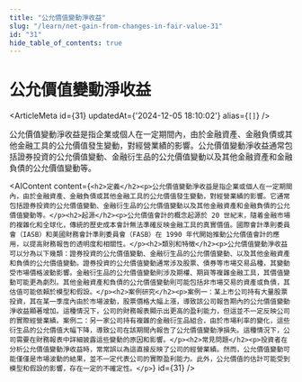 ```yaml
---
title: "公允價值變動淨收益"
slug: "/learn/net-gain-from-changes-in-fair-value-31"
id: "31"
hide_table_of_contents: true
---
```



# 公允價值變動淨收益

<ArticleMeta id={31} updatedAt={'2024-12-05 18:10:02'} alias={`[]`} />
<div className='border-solid border-b border-t-0 my-4 border-[var(--ifm-color-gray-300)]' />

公允價值變動淨收益是指企業或個人在一定期間內，由於金融資產、金融負債或其他金融工具的公允價值發生變動，對經營業績的影響。公允價值變動淨收益通常包括證券投資的公允價值變動、金融衍生品的公允價值變動以及其他金融資產和金融負債的公允價值變動等。

<AIContent content={`<h2>定義</h2><p>公允價值變動淨收益是指企業或個人在一定期間內，由於金融資產、金融負債或其他金融工具的公允價值發生變動，對經營業績的影響。它通常包括證券投資的公允價值變動、金融衍生品的公允價值變動以及其他金融資產和金融負債的公允價值變動等。</p><h2>起源</h2><p>公允價值會計的概念起源於 20 世紀末，隨着金融市場的複雜化和全球化，傳統的歷史成本會計無法準確反映金融工具的真實價值。國際會計準則委員會（IASB）和美國財務會計準則委員會（FASB）在 1990 年代開始推動公允價值會計的應用，以提高財務報告的透明度和相關性。</p><h2>類別和特徵</h2><p>公允價值變動淨收益可以分為以下幾類：證券投資的公允價值變動、金融衍生品的公允價值變動、以及其他金融資產和負債的公允價值變動。證券投資的公允價值變動通常涉及股票、債券等市場交易品種，其變動受市場價格波動影響。金融衍生品的公允價值變動則涉及期權、期貨等複雜金融工具，其價值變動可能更為劇烈。其他金融資產和負債的公允價值變動則可能包括非市場交易的資產或負債，其估值可能依賴於模型和假設。</p><h2>案例研究</h2><p>案例一：某上市公司持有大量股票投資，其在某一季度內由於市場波動，股票價格大幅上漲，導致該公司報告期內的公允價值變動淨收益顯著增加。這種情況下，公司的財務報表顯示出更高的盈利能力，但這並不一定反映公司的實際經營業績。案例二：另一家公司持有複雜的金融衍生品組合，由於市場利率的變化，這些衍生品的公允價值大幅下降，導致公司在該期間內報告了公允價值變動淨損失。這種情況下，公司需要在財務報表中詳細披露這些變動的原因和影響。</p><h2>常見問題</h2><p>投資者在分析公允價值變動淨收益時，常常誤以為這直接反映了公司的經營業績。然而，公允價值變動可能僅僅是市場波動的結果，並不一定代表公司的實際盈利能力。此外，公允價值的估計可能受到模型和假設的影響，存在一定的不確定性。</p>`} id={31} />
